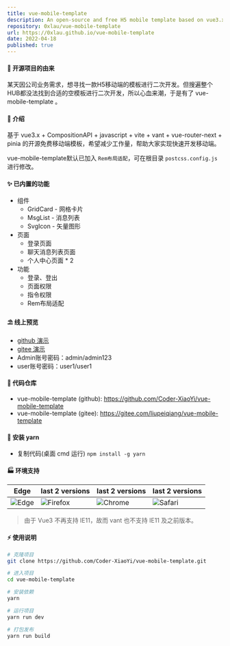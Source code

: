```yaml
---
title: vue-mobile-template
description: An open-source and free H5 mobile template based on vue3.x + CompositionAPI + JavaScript + vite + vant + vue-router-next + pinia, designed to help developers quickly build HTML5 mobile applications.
repository: 0xlau/vue-mobile-template
url: https://0xlau.github.io/vue-mobile-template
date: 2022-04-18
published: true
---
```


#### 📅 开源项目的由来

某天因公司业务需求，想寻找一款H5移动端的模板进行二次开发。但搜遍整个HUB都没法找到合适的空模板进行二次开发，所以心血来潮，于是有了 vue-mobile-template 。

#### 🌈 介绍

基于 vue3.x + CompositionAPI + javascript + vite + vant + vue-router-next + pinia 的开源免费移动端模板，希望减少工作量，帮助大家实现快速开发移动端。

vue-mobile-template默认已加入 `Rem布局适配`，可在根目录 `postcss.config.js` 进行修改。

#### ✨ 已内置的功能
- 组件
  - GridCard - 网格卡片
  - MsgList - 消息列表
  - SvgIcon - 矢量图形
- 页面
  - 登录页面
  - 聊天消息列表页面
  - 个人中心页面 * 2	
- 功能
  - 登录、登出
  - 页面权限
  - 指令权限
  - Rem布局适配

#### ⛱️ 线上预览

- <a href="https://coder-xiaoyi.github.io/vue-mobile-template" target="_blank">github 演示</a>
- <a href="https://liupeiqiang.gitee.io/vue-mobile-template" target="_blank">gitee 演示</a>
- Admin账号密码：admin/admin123
- user账号密码：user1/user1

#### 💒 代码仓库

- vue-mobile-template (github):  <a href="https://github.com/Coder-XiaoYi/vue-mobile-template" target="_blank">https://github.com/Coder-XiaoYi/vue-mobile-template</a>
- vue-mobile-template (gitee):  <a href="https://gitee.com/liupeiqiang/vue-mobile-template" target="_blank">https://gitee.com/liupeiqiang/vue-mobile-template</a>

#### 🚧 安装 yarn

- 复制代码(桌面 cmd 运行) `npm install -g yarn`

#### 🏭 环境支持

| Edge                                                                     | last 2 versions                                                                   | last 2 versions                                                                | last 2 versions                                                                |
| ------------------------------------------------------------------------ | --------------------------------------------------------------------------------- | ------------------------------------------------------------------------------ | ------------------------------------------------------------------------------ |
| ![Edge](https://cdn.jsdelivr.net/npm/@browser-logos/edge/edge_32x32.png) | ![Firefox](https://cdn.jsdelivr.net/npm/@browser-logos/firefox/firefox_32x32.png) | ![Chrome](https://cdn.jsdelivr.net/npm/@browser-logos/chrome/chrome_32x32.png) | ![Safari](https://cdn.jsdelivr.net/npm/@browser-logos/safari/safari_32x32.png) |

> 由于 Vue3 不再支持 IE11，故而 vant 也不支持 IE11 及之前版本。

#### ⚡ 使用说明

```bash
# 克隆项目
git clone https://github.com/Coder-XiaoYi/vue-mobile-template.git

# 进入项目
cd vue-mobile-template

# 安装依赖
yarn

# 运行项目
yarn run dev

# 打包发布
yarn run build
```